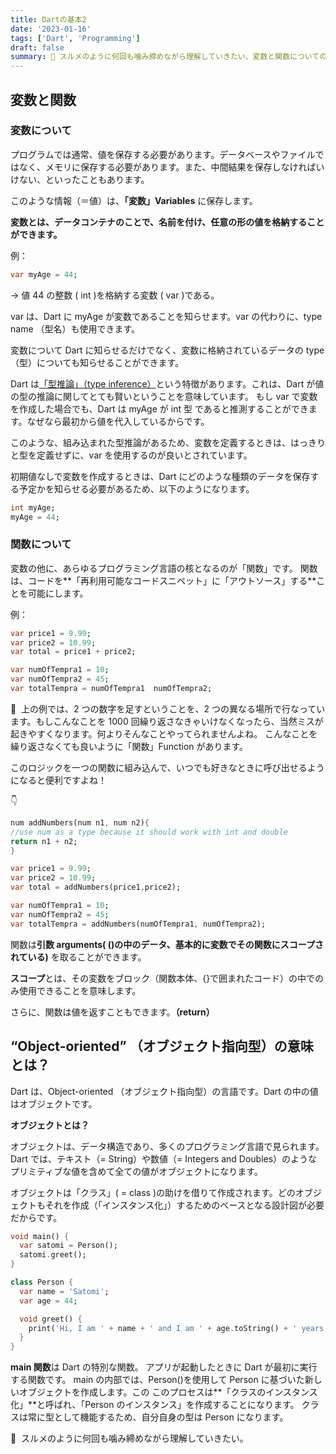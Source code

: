```yaml
---
title: Dartの基本2
date: '2023-01-16'
tags: ['Dart', 'Programming']
draft: false
summary: 🦑 スルメのように何回も噛み締めながら理解していきたい、変数と関数についてのまとめ
---
```


## 変数と関数

### 変数について

プログラムでは通常、値を保存する必要があります。データベースやファイルではなく、メモリに保存する必要があります。また、中間結果を保存しなければいけない、といったこともあります。

このような情報（＝値）は、**「変数」Variables** に保存します。

**変数とは、データコンテナのことで、名前を付け、任意の形の値を格納することができます。**

例：

```dart
var myAge = 44;
```

→ 値 44 の整数 ( int )を格納する変数 ( var )である。

var は、Dart に myAge が変数であることを知らせます。var の代わりに、type name （型名）も使用できます。

変数について Dart に知らせるだけでなく、変数に格納されているデータの type （型）についても知らせることができます。

Dart は[「型推論」（type inference）](https://en.wikipedia.org/wiki/Type_inference)という特徴があります。これは、Dart が値の型の推論に関してとても賢いということを意味しています。
もし var で変数を作成した場合でも、Dart は myAge が int 型 であると推測することができます。なぜなら最初から値を代入しているからです。

このような、組み込まれた型推論があるため、変数を定義するときは、はっきりと型を定義せずに、var を使用するのが良いとされています。

初期値なしで変数を作成するときは、Dart にどのような種類のデータを保存する予定かを知らせる必要があるため、以下のようになります。

```dart
int myAge;
myAge = 44;
```

### 関数について

変数の他に、あらゆるプログラミング言語の核となるのが「関数」です。
関数は、コードを**「再利用可能なコードスニペット」に「アウトソース」する**ことを可能にします。

例：

```dart
var price1 = 9.99;
var price2 = 10.99;
var total = price1 + price2;

var numOfTempra1 = 10;
var numOfTempra2 = 45;
var totalTempra = numOfTempra1  numOfTempra2;
```

🍤  上の例では、2 つの数字を足すということを、2 つの異なる場所で行なっています。もしこんなことを 1000 回繰り返さなきゃいけなくなったら、当然ミスが起きやすくなります。何よりそんなことやってられませんよね。
こんなことを繰り返さなくても良いように「関数」Function があります。

このロジックを一つの関数に組み込んで、いつでも好きなときに呼び出せるようになると便利ですよね！

👇

```dart
num addNumbers(num n1, num n2){
//use num as a type because it should work with int and double
return n1 + n2;
}

var price1 = 9.99;
var price2 = 10.99;
var total = addNumbers(price1,price2);

var numOfTempra1 = 10;
var numOfTempra2 = 45;
var totalTempra = addNumbers(numOfTempra1, numOfTempra2);
```

関数は**引数 arguments( ()の中のデータ、基本的に変数でその関数にスコープされている)** を取ることができます。

**スコープ**とは、その変数をブロック（関数本体、{}で囲まれたコード）の中でのみ使用できることを意味します。

さらに、関数は値を返すこともできます。**（return）**

## “Object-oriented” （オブジェクト指向型）の意味とは？

Dart は、Object-oriented （オブジェクト指向型）の言語です。Dart の中の値はオブジェクトです。

**オブジェクトとは？**

オブジェクトは、データ構造であり、多くのプログラミング言語で見られます。Dart では、テキスト（= String）や数値（= Integers and Doubles）のようなプリミティブな値を含めて全ての値がオブジェクトになります。

オブジェクトは「クラス」( = class )の助けを借りて作成されます。どのオブジェクトもそれを作成（「インスタンス化」）するためのベースとなる設計図が必要だからです。

```dart
void main() {
  var satomi = Person();
  satomi.greet();
}

class Person {
  var name = 'Satomi';
  var age = 44;

  void greet() {
    print('Hi, I am ' + name + ' and I am ' + age.toString() + ' years old!');
  }
}
```

**main 関数**は Dart の特別な関数。
アプリが起動したときに Dart が最初に実行する関数です。
main の内部では、Person()を使用して Person に基づいた新しいオブジェクトを作成します。この
このプロセスは**「クラスのインスタンス化」**と呼ばれ、「Person のインスタンス」を作成することになります。
クラスは常に型として機能するため、自分自身の型は Person になります。

🦑  スルメのように何回も噛み締めながら理解していきたい。
